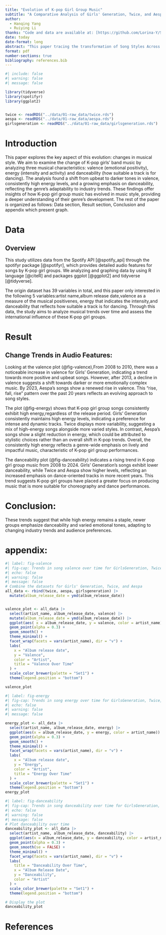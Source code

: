 ```yaml
---
title: "Evolution of K-pop Girl Group Music"
subtitle: "A Comparative Analysis of Girls' Generation, Twice, and Aespa"
author: 
  - Hanqing Yang
  - Ruiying Li
thanks: "Code and data are available at: [https://github.com/Lorina-Y/SpotifyAPI.git]."
date: today
date-format: long
abstract: "This paper tracing the transformation of Song Styles Across Generations of K-pop, focus on 3 representative girl group: Girls' Generation, Twice, and Aespa, and plan to examines three key musical characteristics: valence (emotional positivity), energy (intensity and activity), and danceability (suitability for dancing). Through this analysis, the study provides a comprehensive view of how K-pop girl group music has transformed over time, offering deeper insights into the genre's stylistic development."
format: pdf
number-sections: true
bibliography: references.bib
---
```


```r
#| include: false
#| warning: false
#| message: false

library(tidyverse)
library(spotifyr)
library(ggplot2)


twice <- readRDS("../data/01-raw_data/twice.rds")
aespa <- readRDS("../data/01-raw_data/aespa.rds")
girlsgeneration <- readRDS("../data/01-raw_data/girlsgeneration.rds")

```


# Introduction
This paper explores the key aspect of this evolution: changes in musical style. We aim to examine the change of K-pop girls’ band music by analyzing three musical characteristics: valence (emotional positivity), energy (intensity and activity) and danceability (how suitable a track is for dancing).
The analysis found a shift from upbeat to darker tones in valence, consistently high energy levels, and a growing emphasis on danceability, reflecting the genre's adaptability to industry trends. These findings offer insights of how K-pop girl group music has evolved in music style, providing a deeper understanding of their genre's development.
The rest of the paper is organized as follows: Data section, Result section, Conclusion and appendix which present graph.


# Data
## Overview
This study utilizes data from the Spotify API [@spotify_api] through the spotifyr package [@spotifyr], which provides detailed audio features for songs by K-pop girl groups. We analyzing and graphing data by using R language [@citeR] and packages ggplot [@ggplot2] and tidyverse [@tidyverse].
 
The origin dataset has 39 variables in total, and this paper only interested in the following 5 variables:artist name,album release date,valence as a measure of the musical positivenes, energy that indicates the intensity,and danceability that reflects how suitable a track is for dancing.
Through this data, the study aims to analyze musical trends over time and assess the international influence of these K-pop girl groups.  

# Result
## Change Trends in Audio Features:

Looking at the valence plot (@fig-valence),From 2008 to 2010, there was a noticeable increase in valence for Girls' Generation, indicating a trend towards more positive and upbeat songs. However, after 2013, a decline in valence suggests a shift towards darker or more emotionally complex music. By 2023, Aespa's songs show a renewed rise in valence. This "rise, fall, rise" pattern over the past 20 years reflects an evolving approach to song styles.

The plot (@fig-energy) shows that K-pop girl group songs consistently exhibit high energy,regardless of the release period. Girls' Generation consistently maintains high energy levels, indicating a preference for intense and dynamic tracks. Twice displays more variability, suggesting a mix of high-energy songs alongside more varied styles. In contrast, Aespa's songs show a slight reduction in energy, which could be attributed to stylistic choices rather than an overall shift in K-pop trends. Overall, the consistently high energy reflects a genre-wide emphasis on lively and impactful music, characteristic of K-pop girl group performances.

The danceability plot (@fig-danceability) indicates a rising trend in K-pop girl group music from 2008 to 2024. Girls' Generation's songs exhibit lower danceability, while Twice and Aespa show higher levels, reflecting an increased emphasis on dance-oriented tracks in more recent years. This trend suggests K-pop girl groups have placed a greater focus on producing music that is more suitable for choreography and dance performances.

# Conclusion:
These trends suggest that while high energy remains a staple, newer groups emphasize danceability and varied emotional tones, adapting to changing industry trends and audience preferences.

# appendix:

```r
#| label: fig-valence
#| fig-cap: Trends in song valence over time for GirlsGeneration, Twice, and Aespa, showing the emotional positivity of tracks by album release date, with points representing individual songs and smooth curves highlighting overall trends.
#| echo: false
#| warning: false
#| message: false
# Combine the datasets for Girls' Generation, Twice, and Aespa
all_data <- rbind(twice, aespa, girlsgeneration) |>
  mutate(album_release_date = ymd(album_release_date))


valence_plot <- all_data |>
  select(artist_name, album_release_date, valence) |>
  mutate(album_release_date = ymd(album_release_date)) |> 
  ggplot(aes( x = album_release_date, y = valence, color = artist_name)) +
  geom_point(alpha = 0.3) +
  geom_smooth() +
  theme_minimal() +
  facet_wrap(facets = vars(artist_name), dir = "v") +
  labs(
    x = "Album release date",
    y = "Valence",
    color = "Artist",
    title = "Valence Over Time"
  ) +
  scale_color_brewer(palette = "Set1") +
  theme(legend.position = "bottom")

valence_plot

```

```r
#| label: fig-energy
#| fig-cap: Trends in song energy over time for GirlsGeneration, Twice, and Aespa, with points representing individual songs and smooth curves showing overall energy patterns.
#| echo: false
#| warning: false
#| message: false

energy_plot <- all_data |>
  select(artist_name, album_release_date, energy) |>
  ggplot(aes(x = album_release_date, y = energy, color = artist_name)) +
  geom_point(alpha = 0.3) +
  geom_smooth() +
  theme_minimal() +
  facet_wrap(facets = vars(artist_name), dir = "v") +
  labs(
    x = "Album release date",
    y = "Energy",
    color = "Artist",
    title = "Energy Over Time"
  ) +
  scale_color_brewer(palette = "Set1") +
  theme(legend.position = "bottom")
energy_plot
```

```r
#| label: fig-danceability
#| fig-cap: Trends in song danceability over time for GirlsGeneration, Twice, and Aespa, with points representing individual songs and smooth curves showing overall energy patterns.
#| echo: false
#| warning: false
#| message: false
# Plot danceability over time
danceability_plot <- all_data |>
  select(artist_name, album_release_date, danceability) |>
  ggplot(aes(x = album_release_date, y = danceability, color = artist_name)) +
  geom_point(alpha = 0.3) +
  geom_smooth(se = FALSE) +
  theme_minimal() +
  facet_wrap(facets = vars(artist_name), dir = "v") +
  labs(
    title = "Danceability Over Time",
    x = "Album Release Date",
    y = "Danceability",
    color = "Artist"
  ) +
  scale_color_brewer(palette = "Set1") +
  theme(legend.position = "bottom")

# Display the plot
danceability_plot


```

\newpage
# References


